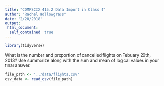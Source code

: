 ```yaml
---
title: "COMPSCIX 415.2 Data Import in Class 4"
author: "Rachel Hollowgrass"
date: "2/20/2018"
output:
 html_document:
  self_contained: true
---
```


```r
library(tidyverse)
```


What is the number and proportion of cancelled flights on Febuary 20th, 2013? Use summarize along with the sum and mean of logical values in your final answer.

```r
file_path <- '../data/flights.csv'
csv_data <- read_csv(file_path)
```
